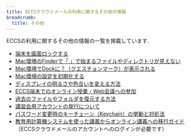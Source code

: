 ```yaml
---
title: ECCSクラウドメールの利用に関するその他の情報
breadcrumb:
  title: その他
---
```



<WwweccEol systemName="ECCS端末"/>


ECCSの利用に関するその他の情報の一覧を掲載しています．

- [端末を画面ロックする](./lock/)
- [Mac環境のFinderで「.」で始まるファイルやディレクトリが見えない](./dotfiles)
- [Mac環境でDockに？（クエスチョンマーク）が表示される](./mac-dock-icon)
- [Mac環境の設定を初期化する](./mac-initialize-profile)
- [ディスプレイの明るさや色合いを変える方法](./monitor-brightness)
- [ECCS端末でのオンライン授業・Web会議への参加](./online-meeting)
- [過去のファイルやフォルダを復元する方法](./restore-file)
- [講習会用アカウントの発行について](./temporary-account)
- [パスワード変更時のキーチェーン（Keychain）の挙動と対処法](./keychain/)
- [教育用計算機システムを使った講義からオンライン講義への移行ガイド](https://docs.google.com/document/d/1OITvefwUhZMU7QBLKMEANzHvwoscRGAmC2hdOZNZoeU)（ECCSクラウドメールのアカウントへのログインが必要です）

